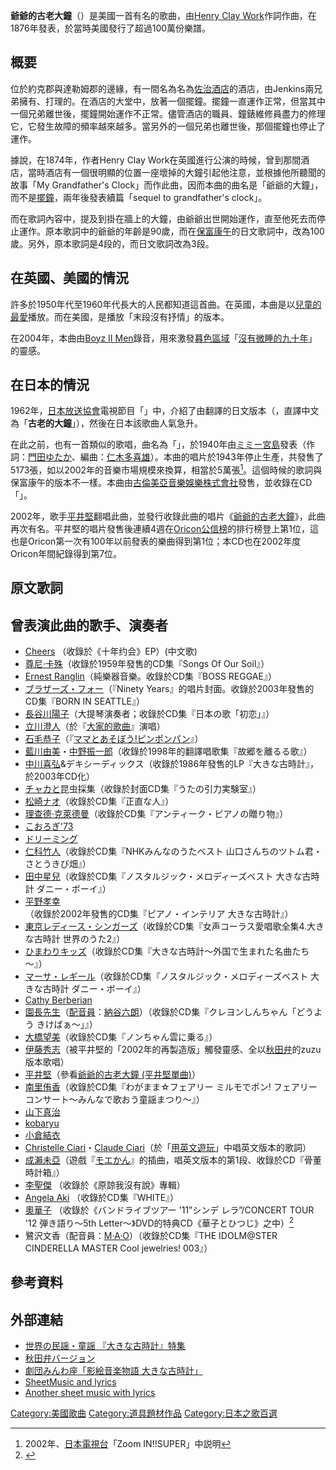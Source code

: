 {{Link style|time=2015-12-13T14:30:03+00:00}}
'''爺爺的古老大鐘'''（{{lang-en|'''My Grandfather's Clock'''}}）是美國一首有名的歌曲，由[[:en:Henry_Clay_Work|Henry Clay Work]]作詞作曲，在1876年發表，於當時美國發行了超過100萬份樂譜。

== 概要 ==
位於約克郡與達勒姆郡的邊緣，有一間名為名為[[:en:George_Hotel|佐治酒店]]的酒店，由Jenkins兩兄弟擁有、打理的。在酒店的大堂中，放著一個擺鐘。擺鐘一直運作正常，但當其中一個兄弟離世後，擺鐘開始運作不正常。儘管酒店的職員、鐘錶維修員盡力的修理它，它發生故障的頻率越來越多。當另外的一個兄弟也離世後，那個擺鐘也停止了運作。

據說，在1874年，作者Henry Clay Work在英國進行公演的時候，曾到那間酒店，當時酒店有一個很明顯的位置一座壞掉的大鐘引起他注意，並根據他所聽聞的故事「My Grandfather's Clock」而作此曲，因而本曲的曲名是「爺爺的大鐘」，而不是[[擺鐘|擺鐘]]，兩年後發表續篇「sequel to grandfather's clock」。

而在歌詞內容中，提及到掛在牆上的大鐘，由爺爺出世開始運作，直至他死去而停止運作。原本歌詞中的爺爺的年齡是90歲，而在[[保富康午|保富康午]]的日文歌詞中，改為100歲。另外，原本歌詞是4段的，而日文歌詞改為3段。

== 在英國、美國的情況 ==
許多於1950年代至1960年代長大的人民都知道這首曲。在英國，本曲是以[[:en:Children's_Favourites|兒童的最愛]]播放。而在美國，是播放「末段沒有抒情」的版本。

在2004年，本曲由[[:en:Boyz_II_Men|Boyz II Men]]錄音，用來激發[[:en:The_Twilight_Zone_(1959_TV_series)|暮色區域]]「[[:en:Ninety_Years_Without_Slumbering|沒有微睡的九十年]]」的靈感。

== 在日本的情況 ==
{{Japanese|japanese=大きな古時計|kana=おおきなふるどけい|romaji=Ookina Furu Dokei}}
1962年，[[日本放送協會|日本放送協會]]電視節目「{{link-ja|大家的歌曲|みんなのうた}}」中，介紹了由{{link-ja|保富康午|保富康午}}翻譯的日文版本（{{lang-ja|'''大きな古時計'''}}，直譯中文為「'''古老的大鐘'''」），然後在日本該歌曲人氣急升。

在此之前，也有一首類似的歌唱，曲名為「{{lang|ja|お祖父さんの時計}}」，於1940年由[[ミミー宮島|ミミー宮島]]發表（作詞：[[門田ゆたか|門田ゆたか]]、編曲：[[仁木多喜雄|仁木多喜雄]]）。本曲的唱片於1943年停止生產，共發售了5173張，如以2002年的音樂市場規模來換算，相當於5萬張<ref>2002年、[[日本電視台|日本電視台]]「Zoom IN!!SUPER」中説明</ref>。這個時候的歌詞與保富康午的版本不一樣。本曲由[[古倫美亞音樂娛樂株式會社|古倫美亞音樂娛樂株式會社]]發售，並收錄在CD「{{lang|ja|舶来流行歌 笑・撃篇}}」。

2002年，歌手[[平井堅|平井堅]]翻唱此曲，並發行收錄此曲的唱片《[[爺爺的古老大鐘_(平井堅單曲)|爺爺的古老大鐘]]》，此曲再次有名。平井堅的唱片發售後連續4週在[[Oricon公信榜|Oricon公信榜]]的排行榜登上第1位，這也是Oricon第一次有100年以前發表的樂曲得到第1位；本CD也在2002年度Oricon年間紀錄得到第7位。

== 原文歌詞 ==
{{quote|
My grandfather's clock <br />
Was too large for the shelf,<br />
So it stood ninety years on the floor;<br />
It was taller by half<br />
Than the old man himself,<br />
Though it weighed not a pennyweight more.<br />
It was bought on the morn<br />
Of the day that he was born,<br />
And was always his treasure and pride;<br />
But it stopped short<br />
Never to go again,<br />
When the old man died.<br /><br />

CHORUS:<br />
Ninety years without slumbering,<br />
Tick, tock, tick, tock,<br />
His life seconds numbering,<br />
Tick, tock, tick, tock,<br />
It stopped short<br />
Never to go again,<br />
When the old man died.<br /><br />

In watching its pendulum<br />
Swing to and fro,<br />
Many hours had he spent while a boy;<br />
And in childhood and manhood<br />
The clock seemed to know,<br />
And to share both his grief and his joy.<br />
For it struck twenty-four<br />
When he entered at the door,<br />
With a blooming and beautiful bride;<br />
But it stopped short<br />
Never to go again,<br />
When the old man died.<br />
CHORUS<br /><br />

My grandfather said<br />
That of those he could hire,<br />
Not a servant so faithful he found;<br />
For it wasted no time,<br />
And had but one desire,<br />
At the close of each week to be wound.<br />
And it kept in its place,<br />
Not a frown upon its face,<br />
And its hand never hung by its side.<br />
But it stopped short<br />
Never to go again,<br />
When the old man died.<br />
CHORUS<br /><br />

It rang an alarm<br />
In the dead of the night,<br />
An alarm that for years had been dumb;<br />
And we knew that his spirit<br />
Was pluming for flight,<br />
That his hour of departure had come.<br />
Still the clock kept the time,<br />
With a soft and muffled chime,<br />
As we silently stood by his side. <br />
But it stopped short<br />
Never to go again,<br />
When the old man died.<br />
CHORUS
}}

== 曾表演此曲的歌手、演奏者 ==
* [[Cheers|Cheers]] （收錄於《十年约会》EP）(中文歌)
* [[尊尼·卡殊|尊尼·卡殊]]（收錄於1959年發售的CD集『Songs Of Our Soil』）
* [[:en:Ernest_Ranglin|Ernest Ranglin]]（純樂器音樂。收錄於CD集『BOSS REGGAE』）
* [[ブラザーズ・フォー|ブラザーズ・フォー]]（『Ninety Years』的唱片封面。收錄於2003年發售的CD集『BORN IN SEATTLE』）
* [[長谷川陽子|長谷川陽子]]（大提琴演奏者；收錄於CD集『日本の歌「初恋」』）
* [[立川澄人|立川澄人]]（於『[[:ja:みんなのうた|大家的歌曲]]』演唱）
* [[石毛恭子|石毛恭子]]（『[[ママとあそぼう!ピンポンパン|ママとあそぼう!ピンポンパン]]』）
* [[藍川由美|藍川由美]]・[[中野振一郎|中野振一郎]]（收錄於1998年的翻譯唱歌集『故郷を離るる歌』）
* [[中川喜弘|中川喜弘]]&デキシーディックス（收錄於1986年發售的LP『大きな古時計』，於2003年CD化）
* [[チャカ|チャカ]]と昆虫採集（收錄於封面CD集『うたの引力実験室』）
* [[松崎ナオ|松崎ナオ]]（收錄於CD集『正直な人』）
* [[理查德·克萊德曼|理查德·克萊德曼]]（收錄於CD集『アンティーク・ピアノの贈り物』）
* [[こおろぎ'73|こおろぎ'73]]
* [[ドリーミング_(歌手グループ)|ドリーミング]]
* [[仁科竹人|仁科竹人]]（收錄於CD集『NHKみんなのうたベスト 山口さんちのツトム君・さとうきび畑』）
* [[田中星兒|田中星兒]]（收錄於CD集『ノスタルジック・メロディーズベスト 大きな古時計 ダニー・ボーイ』）
* [[平野孝幸|平野孝幸]]（收錄於2002年發售的CD集『ピアノ・インテリア 大きな古時計』） 
* [[東京レディース・シンガーズ|東京レディース・シンガーズ]]（收錄於CD集『女声コーラス愛唱歌全集4.大きな古時計 世界のうた2』）
* [[ひまわりキッズ|ひまわりキッズ]]（收錄於CD集『大きな古時計～外国で生まれた名曲たち～』）
* [[マーサ・レギール|マーサ・レギール]]（收錄於CD集『ノスタルジック・メロディーズベスト 大きな古時計 ダニー・ボーイ』）
* [[:en:Cathy_Berberian|Cathy Berberian]]
* [[蠟筆小新人物列表|園長先生]]（[[配音員|配音員]]：[[納谷六朗|納谷六朗]]）（收錄於CD集『クレヨンしんちゃん「どうよう きけばぁ～」』）
* [[大橋望美|大橋望美]]（收錄於CD集『ノンちゃん雲に乗る』） 
* [[伊藤秀志|伊藤秀志]]（被平井堅的「2002年的再製造版」觸發靈感、全以[[秋田弁|秋田弁]]的zuzu版本歌唱）
* [[平井堅|平井堅]]（參看[[爺爺的古老大鐘_(平井堅單曲)|爺爺的古老大鐘 (平井堅單曲)]]）
* [[南里侑香|南里侑香]]（收錄於CD集『わがまま☆フェアリー ミルモでポン! フェアリーコンサート～みんなで歌おう童謡まつり～』）
* [[山下真治|山下真治]]
* [[kobaryu|kobaryu]]
* [[小倉結衣|小倉結衣]]
* [[:ja:クリステル・チアリ|Christelle Ciari]]・[[:ja:クロード・チアリ|Claude Ciari]]（於「[[:ja:英語であそぼ|用英文遊玩]]」中唱英文版本的歌詞）
* [[成瀨未亞|成瀨未亞]]（遊戲『[[モエかん|モエかん]]』的插曲，唱英文版本的第1段、收錄於CD『骨董時計箱』）
* [[李聖傑|李聖傑]] （收錄於《原諒我沒有說》專輯）
* [[:ja:アンジェラ・アキ|Angela Aki]] （收錄於CD集『WHITE』）
* [[奧華子|奧華子]] （收錄於《バンドライブツアー '11”シンデ レラ”/CONCERT TOUR '12 弾き語り～5th Letter～》DVD的特典CD《華子とひつじ》之中）<ref>{{Cite web |url=http://www.okuhanako.com/mobile/index.php?2013dvd |title=存档副本 |accessdate=2015-02-14 |archive-date=2015-09-24 |archive-url=https://web.archive.org/web/20150924055625/http://www.okuhanako.com/mobile/index.php?2013dvd |dead-url=no }}</ref>
*鷺沢文香（配音員：[[M·A·O|M·A·O]]）（收錄於CD集『THE IDOLM@STER CINDERELLA MASTER Cool jewelries! 003』）

== 參考資料 ==
<div class="references-small">
<references />
</div>

== 外部連結 ==
{{Portal|美国|日本|音乐}}
* [http://www.worldfolksong.com/gfc/ 世界の民謡・童謡 『大きな古時計』特集] {{Wayback|url=http://www.worldfolksong.com/gfc/ |date=20090109212422 }} {{ja}}
* [http://www.gld.mmtr.or.jp/~gemstone/pro/furudokei.html 秋田弁バージョン] {{Wayback|url=http://www.gld.mmtr.or.jp/~gemstone/pro/furudokei.html |date=20081019213900 }} {{ja}}
* [https://web.archive.org/web/20080501131004/http://www.t3.rim.or.jp/~minwaza/present/tokei.html 劇団みんわ座「影絵音楽物語 大きな古時計」] {{ja}}
* [https://web.archive.org/web/20091102062532/http://www.vpmag.com/nwc/ftp/folkethnic/workgran.html SheetMusic and lyrics] {{en}}
* [http://www.emeraldimp.com/home/music/files.php#trad Another sheet music with lyrics] {{Wayback|url=http://www.emeraldimp.com/home/music/files.php#trad |date=20081211024346 }} {{en}}

{{DEFAULTSORT:My Grandfather's Clock}}
[[Category:美國歌曲|Category:美國歌曲]]
[[Category:道具題材作品|Category:道具題材作品]]
[[Category:日本之歌百選|Category:日本之歌百選]]